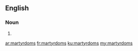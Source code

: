 ==English==

===Noun===
{{head|en|plural}}

# {{plural of|martyrdom|lang=en|nocat=1}}

[[ar:martyrdoms]]
[[fr:martyrdoms]]
[[ku:martyrdoms]]
[[my:martyrdoms]]